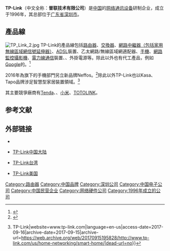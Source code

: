 {{Infobox company
| name = 普联技术有限公司
| name_en = TP-Link Technologies Co., Ltd.
| logo = File:TPLINK_Logo_2.svg
| logo_size =
| logo_caption = 
| image = File:TPLINKHQ.jpg
| image_size = 200
| image_caption = 
| type = 民营企业、有限责任公司
| native_name = 
| native_name_lang = 
| other_name = 
| traded_as = 
| com_code = 
| ROC_UBN = 
| fate = 
| predecessor = 
| successor = 
| foundation = {{Start date|1996}}
| defunct = 
| location = {{CHN}}[[广东省|广东省]][[深圳市|深圳市]][[南山區_(深圳市)|南山区]]科技园科苑路5号南楼
| locations = 
| area_served = 全球
| founder = 
| chairman = 
| vice_chairman = 
| president = 
| MD = 
| GM = 
| CEO = 
| COO = 
| CFO = 
| CMO = 
| CD = 
| key_people = [[赵建军|赵建军]]、[[赵嘉兴|赵嘉兴]]
| industry = 
| products = 
| services = 
| revenue = {{Increase}}21亿美元（2016年）<ref>{{cite web |url=https://www.tp-link.com/my/press/news/17669/ |title=TP-Link Sales Revenue Tops $2.1 billion in 2016 |publisher=Tp-link.com |date= |accessdate=2021-04-13 |archive-date=2021-04-14 |archive-url=https://web.archive.org/web/20210414022152/https://www.tp-link.com/my/press/news/17669/ }}</ref>
| operating_income = 
| net_income = 
| aum = 
| assets = 
| equity = 
| owner = 
| num_employees = 21849名员工（2013年）
| parent = 
| divisions = 
| subsidy = 
| homepage = {{URL|https://www.tp-link.com/}}
| zip_code = 
| telephone_no = 
| slogan = 
| capital = 
| market_value = 
| P/E_ratio = 
| earnings_per_share = 
| net_asset_value = 
| accounting_period = 
| major_shareholder = 
| footnotes = 
}}

'''TP-Link'''（中文全称：'''普联技术有限公司'''）是[[中国|中国]]的[[网络通讯设备|网络通讯设备]]研制企业，成立于1996年，其总部位于[[广东省|广东省]][[深圳市|深圳市]]。

== 產品線 ==
[[File:TP_Link_2.jpg|thumb]]
TP-Link的產品線包括[[路由器|路由器]]、[[網路交換器|交換器]]、[[中继器|網路中繼器（包括家用無線區域網信號延伸器）]]、[[ADSL|ADSL]]裝置、乙太網路/無線區域網適配器、[[手機|手機]]、[[網路監控攝影機|網路監控攝影機]]、[[電力線通信|電力線通信]]裝置、{{le|印表機伺服器|Print server}}、外掛電源等。除此以外也有代工產品，例如[[Google|Google]]的{{le|OnHub}}。<ref name="cnet-newlogo">{{cite web|title=TP-Link Transforms From Purveyor of Fine Tools to Smart Life Enabler|url=https://www.cnet.com/news/tp-link-creates-a-new-logo-as-it-heads-towards-smart-home/|website=CNET|accessdate=2016-09-28|archive-date=2017-08-24|archive-url=https://web.archive.org/web/20170824182346/https://www.cnet.com/news/tp-link-creates-a-new-logo-as-it-heads-towards-smart-home/|dead-url=no}}</ref>

2016年為旗下的手機部門另立新品牌Neffos。<ref>{{Cite web|url=http://gadgets.ndtv.com/mobiles/neffos-phones|title=NEFFOS PHONES|last=|first=|date=|website=Gadgets 360|archive-url=https://web.archive.org/web/20171027034052/http://gadgets.ndtv.com/mobiles/neffos-phones|archive-date=2017-10-27|dead-url=yes|access-date=}}</ref>除此以外TP-Link也以Kasa、Tapo品牌涉足智慧型家居裝置領域。<ref name=":0">{{Cite web|url=http://www.tp-link.com/us/home-networking/smart-home/|title=Smart Home {{!}} TP-Link|website=www.tp-link.com|language=en-us|access-date=2017-09-16|archive-date=2017-09-15|archive-url=https://web.archive.org/web/20170915195828/http://www.tp-link.com/us/home-networking/smart-home/|dead-url=no}}</ref>

其主要競爭廠商有[[Tenda|Tenda]]、{{水星网络}}、[[小米|小米]]、[[TOTOLINK|TOTOLINK]]。

== 参考文献 ==
{{Reflist}}

== 外部链接 ==
* {{Official website}}
*{{zh-cn}}[http://www.tp-link.com.cn/ TP-Link中国大陆]{{Wayback|url=http://www.tp-link.com.cn/ |date=20080308103739 }}
*{{zh-tw}}[http://www.tp-link.tw/ TP-Link台湾]{{Wayback|url=http://www.tp-link.tw/ |date=20160403193634 }}
*{{En-us}}[http://www.tp-link.com/us/ TP-Link美国]{{Wayback|url=http://www.tp-link.com/us/ |date=20171214020606 }}
{{深圳}}
{{中國電子科技}}
[[Category:路由器|Category:路由器]]
[[Category:中国品牌|Category:中国品牌]]
[[Category:深圳公司|Category:深圳公司]]
[[Category:中国电子公司|Category:中国电子公司]]
[[Category:中国民营企业|Category:中国民营企业]]
[[Category:网络硬件公司|Category:网络硬件公司]]
[[Category:1996年成立的公司|Category:1996年成立的公司]]